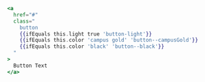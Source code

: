 ```handlebars
<a
  href="#"
  class="
    button
    {{ifEquals this.light true 'button-light'}}
    {{ifEquals this.color 'campus gold' 'button--campusGold'}}
    {{ifEquals this.color 'black' 'button--black'}}
  "
>
  Button Text
</a>
```
